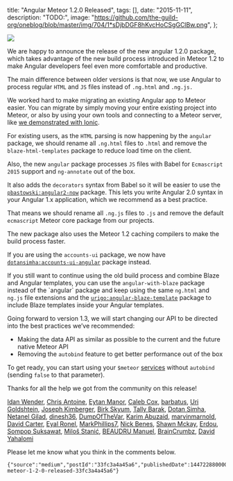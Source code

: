 

  title: "Angular Meteor 1.2.0 Released",
  tags: [],
  date: "2015-11-11",
  description: "TODO:",
  image: "https://github.com/the-guild-org/oneblog/blob/master/img/704/1*sDjbDGF8hKvcHoCSgGClBw.png",
};
      
  

![](https://github.com/the-guild-org/oneblog/blob/master/img/704/1*sDjbDGF8hKvcHoCSgGClBw.png?raw=true)

We are happy to announce the release of the new angular 1.2.0 package, which takes advantage of the new build process introduced in Meteor 1.2 to make Angular developers feel even more comfortable and productive.

The main difference between older versions is that now, we use Angular to process regular `HTML` and `JS` files instead of `.ng.html` and `.ng.js.`


We worked hard to make migrating an existing Angular app to Meteor easier. You can migrate by simply moving your entire existing project into Meteor, or also by using your own tools and connecting to a Meteor server, like [we demonstrated with Ionic](http://blog.ionic.io/ionic-and-meteor/).


For existing users, as the `HTML` parsing is now happening by the `angular` package, we should rename all `.ng.html` files to `.html` and remove the `blaze-html-templates` package to reduce load time on the client.


Also, the new `angular` package processes `JS` files with Babel for `Ecmascript 2015` support and `ng-annotate` out of the box.


It also adds the `decorators` syntax from Babel so it will be easier to use the [`pbastowski:angular2-now`](https://github.com/pbastowski/angular2-now/) package. This lets you write Angular 2.0 syntax in your Angular 1.x application, which we recommend as a best practice.


That means we should rename all `.ng.js` files to `.js` and remove the default `ecmascript` Meteor core package from our projects.


The new package also uses the Meteor 1.2 caching compilers to make the build process faster.

If you are using the `accounts-ui` package, we now have [`dotansimha:accounts-ui-angular`](https://github.com/dotansimha/accounts-ui-angular) package instead.


If you still want to continue using the old build process and combine Blaze and Angular templates, you can use the `angular-with-blaze` package instead of the \`angular\` package and keep using the same `ng.html` and `ng.js` file extensions and the [`urigo:angular-blaze-template`](https://github.com/Urigo/angular-blaze-template) package to include Blaze templates inside your Angular templates.


Going forward to version 1.3, we will start changing our API to be directed into the best practices we’ve recommended:

-   Making the data API as similar as possible to the current and the future native Meteor API
-   Removing the `autobind` feature to get better performance out of the box


To get ready, you can start using your `$meteor` [services](http://angular-meteor.com/api/meteorCollection) without `autobind` (sending `false` to that parameter).


Thanks for all the help we got from the community on this release!

[Idan Wender](https://github.com/idanwe), [Chris Antoine](https://github.com/cantoine), [Eytan Manor](https://github.com/DAB0mB), [Caleb Cox](https://github.com/canac), [barbatus](https://github.com/barbatus), [Uri Goldshtein](https://github.com/Urigo), [Joseph Kimberger](https://github.com/kimberger), [Birk Skyum](https://github.com/birkskyum), [Tally Barak](https://github.com/Tallyb), [Dotan Simha](https://github.com/dotansimha), [Netanel Gilad](https://github.com/netanelgilad), [dinesh36](https://github.com/dinesh36), [DumpOfTheVar](https://github.com/DumpOfTheVar), [Karim Abuzaid](https://github.com/Vercryger), [marvinmarnold](https://github.com/marvinmarnold), [David Carter](https://github.com/dajocarter), [Eyal Ronel](https://github.com/EyalRonel), [MarkPhillips7](https://github.com/MarkPhillips7), [Nick Benes](https://github.com/nickbenes), [Shawn Mckay](https://github.com/ShMcK), [Erdou](https://github.com/Erdou), [Sompop Suksawat](https://github.com/ssuksawat), [Miloš Stanić](https://github.com/MilosStanic), [BEAUDRU Manuel](https://github.com/mbeaudru), [BrainCrumbz](https://github.com/BrainCrumbz), [David Yahalomi](https://github.com/davidyaha)


Please let me know what you think in the comments below.


```backmatter
{"source":"medium","postId":"33fc3a4a45a6","publishedDate":1447228800000,"url":"https://blog.meteor.com/angular-meteor-1-2-0-released-33fc3a4a45a6"}
```
